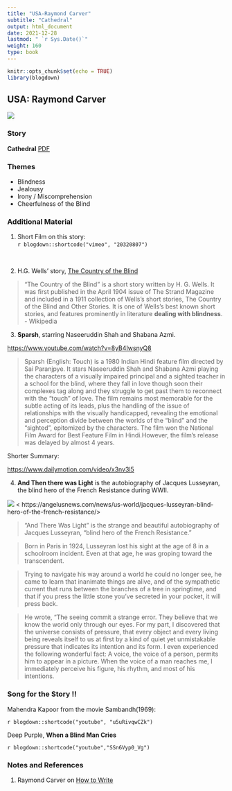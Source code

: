 ```yaml
---
title: "USA-Raymond Carver"
subtitle: "Cathedral"
output: html_document
date: 2021-12-28
lastmod: " `r Sys.Date()`"
weight: 160
type: book
---
```


```r
knitr::opts_chunk$set(echo = TRUE)
library(blogdown)
```

## USA: Raymond Carver


![](Raymond_Carver.jpg)




### Story

**Cathedral** [PDF](/pdf/ISTW/RaymondCarver-Cathedral.pdf)

### Themes
  - Blindness
  - Jealousy
  - Irony / Miscomprehension
  - Cheerfulness of the Blind
  
### Additional Material

1. Short Film on this story:
<br>
`r blogdown::shortcode("vimeo", "20320807")`  

<br>

2. H.G. Wells' story, <u>[The Country of the Blind](/pdf/ISTW/HGWells - The Country of the Blind.docx)</u>

> "The Country of the Blind" is a short story written by H. G. Wells. It was first published in the April 1904 issue of The Strand Magazine and included in a 1911 collection of Wells's short stories, The Country of the Blind and Other Stories. It is one of Wells's best known short stories, and features prominently in literature **dealing with blindness**.  
- Wikipedia

3. **Sparsh**, starring Naseeruddin Shah and Shabana Azmi. 

<https://www.youtube.com/watch?v=8yB4IwsnyQ8>

> Sparsh (English: Touch) is a 1980 Indian Hindi feature film directed by Sai Paranjpye. It stars Naseeruddin Shah and Shabana Azmi playing the characters of a visually impaired principal and a sighted teacher in a school for the blind, where they fall in love though soon their complexes tag along and they struggle to get past them to reconnect with the "touch" of love. The film remains most memorable for the subtle acting of its leads, plus the handling of the issue of relationships with the visually handicapped, revealing the emotional and perception divide between the worlds of the "blind" and the "sighted", epitomized by the characters. The film won the National Film Award for Best Feature Film in Hindi.However, the film's release was delayed by almost 4 years.

Shorter Summary:

<https://www.dailymotion.com/video/x3nv3l5>


4. **And Then there was Light** is the autobiography of Jacques Lusseyran, the blind hero of the French Resistance during WWII.

![](https://angelusnews.com/wp-content/uploads/2019/09/31u8m4qqqg_jerome_garciant.jpg)
< https://angelusnews.com/news/us-world/jacques-lusseyran-blind-hero-of-the-french-resistance/>


> “And There Was Light” is the strange and beautiful autobiography of Jacques Lusseyran, “blind hero of the French Resistance.”

>Born in Paris in 1924, Lusseyran lost his sight at the age of 8 in a schoolroom incident.  Even at that age, he was groping toward the transcendent.

>Trying to navigate his way around a world he could no longer see, he came to learn that inanimate things are alive, and of the sympathetic current that runs between the branches of a tree in springtime, and that if you press the little stone you’ve secreted in your pocket, it will press back.

>He wrote, “The seeing commit a strange error. They believe that we know the world only through our eyes. For my part, I discovered that the universe consists of pressure, that every object and every living being reveals itself to us at first by a kind of quiet yet unmistakable pressure that indicates its intention and its form. I even experienced the following wonderful fact: A voice, the voice of a person, permits him to appear in a picture. When the voice of a man reaches me, I immediately perceive his figure, his rhythm, and most of his intentions.

 
### Song for the Story !!

Mahendra Kapoor from the movie Sambandh(1969):   

`r blogdown::shortcode("youtube", "u5uRivqwCZk")`


 Deep Purple, **When a Blind Man Cries**
 
 `r blogdown::shortcode("youtube","SSn6Vyp0_Vg")`
 
 
### Notes and References  

 1. Raymond Carver on <u>[How to Write](https://lithub.com/get-in-get-out-dont-linger-go-on-read-raymond-carvers-greatest-writing-advice/)</u>
 

